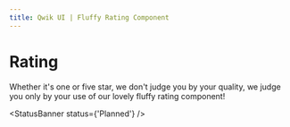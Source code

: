 ```yaml
---
title: Qwik UI | Fluffy Rating Component
---
```


# Rating

Whether it's one or five star, we don't judge you by your quality, we judge you only by your use of our lovely fluffy rating component!

<StatusBanner status={'Planned'} />
